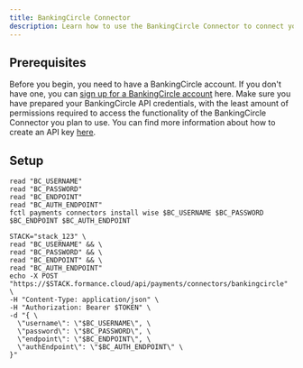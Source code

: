 ```yaml
---
title: BankingCircle Connector
description: Learn how to use the BankingCircle Connector to connect your Formance Platform with your BankingCircle account.
---
```


## Prerequisites

Before you begin, you need to have a BankingCircle account. If you don't have one, you can [sign up for a BankingCircle account](https://www.bankingcircle.com/contact-us) here. Make sure you have prepared your BankingCircle API credentials, with the least amount of permissions required to access the functionality of the BankingCircle Connector you plan to use. You can find more information about how to create an API key [here](https://docs.bankingcircleconnect.com/).

<ApiWarning/>

## Setup

<StackCmd>

```shell
read "BC_USERNAME"
read "BC_PASSWORD"
read "BC_ENDPOINT"
read "BC_AUTH_ENDPOINT"
fctl payments connectors install wise $BC_USERNAME $BC_PASSWORD $BC_ENDPOINT $BC_AUTH_ENDPOINT
```

```shell
STACK="stack_123" \
read "BC_USERNAME" && \
read "BC_PASSWORD" && \
read "BC_ENDPOINT" && \
read "BC_AUTH_ENDPOINT"
echo -X POST "https://$STACK.formance.cloud/api/payments/connectors/bankingcircle" \
-H "Content-Type: application/json" \
-H "Authorization: Bearer $TOKEN" \
-d "{ \
  \"username\": \"$BC_USERNAME\", \
  \"password\": \"$BC_PASSWORD\", \
  \"endpoint\": \"$BC_ENDPOINT\", \
  \"authEndpoint\": \"$BC_AUTH_ENDPOINT\" \
}"
```

</StackCmd>
